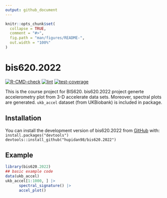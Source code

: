 ```yaml
---
output: github_document
---
```


<!-- README.md is generated from README.Rmd. Please edit that file -->

```r
knitr::opts_chunk$set(
  collapse = TRUE,
  comment = "#>",
  fig.path = "man/figures/README-",
  out.width = "100%"
)
```

# bis620.2022

<!-- badges: start -->
[![R-CMD-check](https://github.com/hupidan98/bis620.2022/actions/workflows/R-CMD-check.yaml/badge.svg)](https://github.com/hupidan98/bis620.2022/actions/workflows/R-CMD-check.yaml)
[![lint](https://github.com/hupidan98/bis620.2022/actions/workflows/lint.yaml/badge.svg)](https://github.com/hupidan98/bis620.2022/actions/workflows/lint.yaml)
[![test-coverage](https://github.com/hupidan98/bis620.2022/actions/workflows/test-coverage.yaml/badge.svg)](https://github.com/hupidan98/bis620.2022/actions/workflows/test-coverage.yaml)
<!-- [![Codecov test coverage](https://codecov.io/gh/hupidan98/bis620.2022/branch/main/graph/badge.svg)](https://app.codecov.io/gh/hupidan98/bis620.2022?branch=main) -->
<!-- badges: end -->

This is the course project for BIS620. bis620.2022 project generte accelerometry plot from 3-D accelerate data sets. Moreover, spectral plots are generated. `ukb_accel` dataset (from UKBiobank) is included in package.

## Installation

You can install the development version of bis620.2022 from [GitHub](https://github.com/) with: <br>
`install.packages("devtools")` <br>
`devtools::install_github("hupidan98/bis620.2022")`

## Example

```r
library(bis620.2022)
## basic example code
data(ukb_accel)
ukb_accel[1:1000, ] |>
      spectral_signature() |>
      accel_plot()
```
